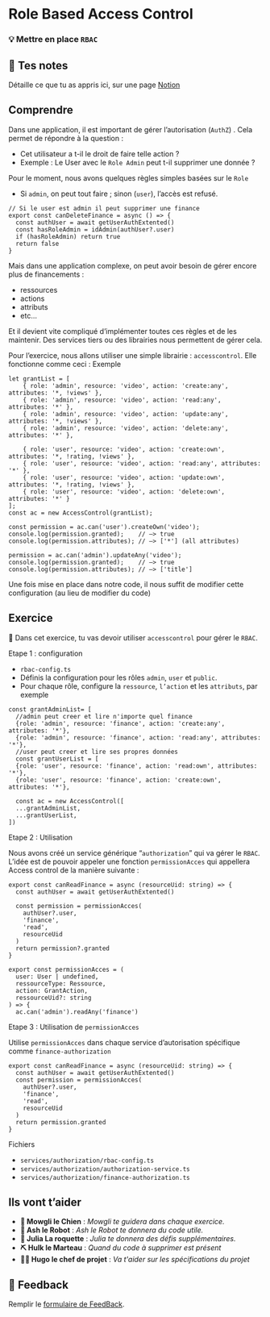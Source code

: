 # Role Based Access Control

### 💡 Mettre en place `RBAC`

## 📝 Tes notes

Détaille ce que tu as appris ici, sur une page [Notion](https://go.mikecodeur.com/course-notes-template)

## Comprendre

Dans une application, il est important de gérer l’autorisation (`AuthZ`) . Cela permet de répondre à la question :

- Cet utilisateur a t-il le droit de faire telle action ?
- Exemple : Le User avec le `Role Admin` peut t-il supprimer une donnée ?

Pour le moment, nous avons quelques règles simples basées sur le `Role`

- Si `admin`, on peut tout faire ; sinon (`user`), l’accès est refusé.

```tsx
// Si le user est admin il peut supprimer une finance
export const canDeleteFinance = async () => {
  const authUser = await getUserAuthExtented()
  const hasRoleAdmin = idAdmin(authUser?.user)
  if (hasRoleAdmin) return true
  return false
}
```

Mais dans une application complexe, on peut avoir besoin de gérer encore plus de financements :

- ressources
- actions
- attributs
- etc…

Et il devient vite compliqué d’implémenter toutes ces règles et de les maintenir. Des services tiers ou des librairies nous permettent de gérer cela.

Pour l’exercice, nous allons utiliser une simple librairie : `accesscontrol`. Elle fonctionne comme ceci : Exemple

```tsx
let grantList = [
    { role: 'admin', resource: 'video', action: 'create:any', attributes: '*, !views' },
    { role: 'admin', resource: 'video', action: 'read:any', attributes: '*' },
    { role: 'admin', resource: 'video', action: 'update:any', attributes: '*, !views' },
    { role: 'admin', resource: 'video', action: 'delete:any', attributes: '*' },

    { role: 'user', resource: 'video', action: 'create:own', attributes: '*, !rating, !views' },
    { role: 'user', resource: 'video', action: 'read:any', attributes: '*' },
    { role: 'user', resource: 'video', action: 'update:own', attributes: '*, !rating, !views' },
    { role: 'user', resource: 'video', action: 'delete:own', attributes: '*' }
];
const ac = new AccessControl(grantList);

const permission = ac.can('user').createOwn('video');
console.log(permission.granted);    // —> true
console.log(permission.attributes); // —> ['*'] (all attributes)

permission = ac.can('admin').updateAny('video');
console.log(permission.granted);    // —> true
console.log(permission.attributes); // —> ['title']
```

Une fois mise en place dans notre code, il nous suffit de modifier cette configuration (au lieu de modifier du code)

## Exercice

**🐶** Dans cet exercice, tu vas devoir utiliser `accesscontrol` pour gérer le `RBAC`.

Etape 1 : configuration

- `rbac-config.ts`
- Définis la configuration pour les rôles `admin`, `user` et `public`.
- Pour chaque rôle, configure la `ressource`, `l’action` et les `attributs`, par exemple

```tsx
const grantAdminList= [
  //admin peut creer et lire n'importe quel finance
  {role: 'admin', resource: 'finance', action: 'create:any', attributes: '*'},
  {role: 'admin', resource: 'finance', action: 'read:any', attributes: '*'},
  //user peut creer et lire ses propres données
  const grantUserList = [
  {role: 'user', resource: 'finance', action: 'read:own', attributes: '*'},
  {role: 'user', resource: 'finance', action: 'create:own', attributes: '*'},

  const ac = new AccessControl([
  ...grantAdminList,
  ...grantUserList,
])
```

Etape 2 : Utilisation

Nous avons créé un service générique “`authorization`” qui va gérer le `RBAC`. L’idée est de pouvoir appeler une fonction `permissionAcces` qui appellera Access control de la manière suivante :

```tsx
export const canReadFinance = async (resourceUid: string) => {
  const authUser = await getUserAuthExtented()

  const permission = permissionAcces(
    authUser?.user,
    'finance',
    'read',
    resourceUid
  )
  return permission?.granted
}
```

```tsx
export const permissionAcces = (
  user: User | undefined,
  ressourceType: Ressource,
  action: GrantAction,
  ressourceUid?: string
) => {
  ac.can('admin').readAny('finance')
```

Etape 3 : Utilisation de `permissionAcces`

Utilise `permissionAcces` dans chaque service d’autorisation spécifique comme `finance-authorization`

```tsx
export const canReadFinance = async (resourceUid: string) => {
  const authUser = await getUserAuthExtented()
  const permission = permissionAcces(
    authUser?.user,
    'finance',
    'read',
    resourceUid
  )
  return permission.granted
}
```

Fichiers

- `services/authorization/rbac-config.ts`
- `services/authorization/authorization-service.ts`
- `services/authorization/finance-authorization.ts`

## Ils vont t’aider

- **🐶 Mowgli le Chien** : _Mowgli te guidera dans chaque exercice._
- **🤖 Ash le Robot** : _Ash le Robot te donnera du code utile._
- **🚀 Julia La roquette** : _Julia te donnera des défis supplémentaires._
- **⛏️ Hulk le Marteau** : _Quand du code à supprimer est présent_
- **👨‍✈️ Hugo le chef de projet** : _Va t'aider sur les spécifications du projet_

## 🐜 Feedback

Remplir le [formulaire de FeedBack](https://go.mikecodeur.com/cours-next-avis?entry.1912869708=Next%20Mastery&entry.1430994900=9.SAAS%20Entrepreneur&entry.533578441=11%20RBAC).
